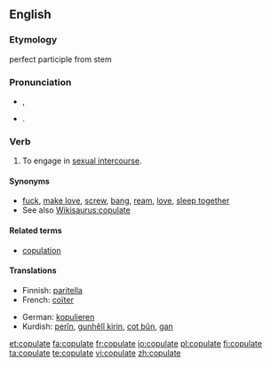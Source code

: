 ==English==

===Etymology===
{{etyl|la}} {{term|copulare||to couple|lang=la}} perfect participle from stem {{term|copulat-|lang=la}}

===Pronunciation===
* {{a|UK}} {{IPA|/ˈkɒp.jə.leɪt/}}, {{SAMPA|/"kQp.j@.leIt/}}
*: {{rhymes|ɒpjəleɪt}}
* {{a|US}} {{IPA|/ˈkɔ.pjə.leɪt/}}. {{SAMPA|/"kO.pj@.leIt/}}

===Verb===
{{en-verb|copulat|ing}}

# To engage in [[sexual intercourse]].

====Synonyms====
* [[fuck]], [[make love]], [[screw]], [[bang]], [[ream]], [[love]], [[sleep together]]
* See also [[Wikisaurus:copulate]]

====Related terms====
* [[copulation]]

====Translations====
{{trans-top|to engage in sexual intercourse}}
* Finnish: [[paritella]]
* French: [[coïter]]
{{trans-mid}}
* German: [[kopulieren]]
* Kurdish: [[perîn]], [[gunhêlî|gunhêlî kirin]], [[cot|cot bûn]], [[gan]]
{{trans-bottom}}

[[et:copulate]]
[[fa:copulate]]
[[fr:copulate]]
[[io:copulate]]
[[pl:copulate]]
[[fi:copulate]]
[[ta:copulate]]
[[te:copulate]]
[[vi:copulate]]
[[zh:copulate]]